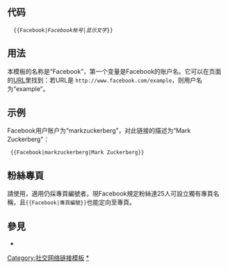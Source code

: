 {{Documentation subpage}}
{{Uses Wikidata|P2013}}
{{Lua|Module:EditAtWikidata}}

{{Warning|[[Wikipedia:外部链接|外部链接指引]]建议[[WP:ELNO|避免链接到Facebook]]，因[[Facebook]]屬於[[Wikipedia:外部鏈接#需要註冊的網站|需要註冊的網站]]，除非其资料为[[WP:ELOFFICIAL|官方帐号]]，由条目叙述的主题（组织或人物）所控制，且该帐号为读者提供独特内容，与其他官方网站没有显著联系。维基百科不是帮助Facebook用户在Facebook上找页面的目录。}}
== 代码 ==
   <nowiki>{{Facebook|</nowiki>''Facebook帐号''<nowiki>|</nowiki>''显示文字''<nowiki>}}</nowiki>
== 用法 ==
本模板的名称是“Facebook”，第一个变量是Facebook的账户名。它可以在页面的[[统一资源定位符|URL]]里找到：若URL是 <tt><nowiki>http://www.facebook.com/example</nowiki></tt>，则用户名为“example”。
== 示例 ==
Facebook用户账户为“markzuckerberg”，对此链接的描述为“Mark Zuckerberg”：
  <nowiki>{{Facebook|markzuckerberg|Mark Zuckerberg}}</nowiki>

== 粉絲專頁 ==
請使用{{tl|Facebook page}}，適用仍採專頁編號者。現Facebook規定粉絲達25人可設立獨有專頁名稱，且<tt><nowiki>{{Facebook|專頁編號}}</nowiki></tt>也能定向至專頁。

== 參見 ==
* {{tl|Facebook post}}

<includeonly>
[[Category:社交网络链接模板]]
[[Category:Facebook|*]]
</includeonly>